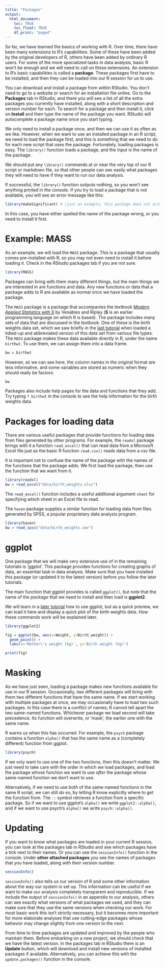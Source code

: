 ```yaml
---
title: "Packages"
output:
  html_document:
    toc: TRUE
    toc_float: TRUE
    df_print: "paged"
---
```


So far, we have learned the basics of working with R. Over time, there have been many extensions to R's capabilities. Some of these have been added by the original developers of R, others have been added by ordinary R users. For some of the more specialized tasks in data analysis, basic R won't be enough and we will need to call on these extensions. An extension to R's basic capabilities is called a **package**. These packages first have to be installed, and then they can be loaded into our R session for us to use.

You can download and install a package from within RStudio. You don't need to go to a website or search for an installation file online. Go to the **Packages** tab in RStudio, and there you will see a list of all the extra packages you currently have installed, along with a short description and version number for each. To search for a package and then install it, click on **Install** and then type the name of the package you want. RStudio will autocomplete a package name once you start typing.

We only need to install a package once, and then we can use it as often as we like. However, when we want to use an installed package in an R script, we need to load the package first, and this is something that we need to do for each new script that uses the package. Fortunately, loading packages is easy. The `library()` function loads a package, and the input is the name of the package.

We should put any `library()` commands at or near the very top of our R script or markdown file, so that other people can see easily what packages they will need to have if they want to run our data analysis.

If successful, the `library()` function outputs nothing, so you won't see anything printed in the console. If you try to load a package that is not available, you will see an error message like this:

```r
library(makeSignificant) # (just an example; this package does not actually exist)
```

In this case, you have either spelled the name of the package wrong, or you need to install it first.

# Example: MASS

As an example, we will load the `MASS` package. This is a package that usually comes pre-installed with R, so you may not even need to install it before loading it. Check in the RStudio packages tab if you are not sure.

```r
library(MASS)
```

Packages can bring with them many different things, but the main things we are interested in are functions and data. Any new functions or data that a package adds to R are available as normal once we have loaded the package.

The `MASS` package is a package that accompanies the textbook [*Modern Applied Statistics with S*](https://www.springer.com/gp/book/9780387954578) by Venables and Ripley (**S** is an earlier programming language on which R is based). The package includes many sets of data that are discussed in the textbook. One of these is the birth weights data set, which we saw briefly in the [last tutorial](Files.html) when loaded a tidied-up and abbreviated version of this data set from various file types. The `MASS` package makes these data available directly in R, under the name `birthwt`. To use them, we can assign them into a data frame.

```r
bw = birthwt
```

However, as we can see here, the column names in the original format are less informative, and some variables are stored as numeric when they should really be factors:

```r
bw
```

Packages also include help pages for the data and functions that they add. Try typing `? birthwt` in the console to see the help information for the birth weights data.

# Packages for loading data

There are various useful packages that provide functions for loading data from files generated by other programs. For example, the `readxl` package brings with it a function `read_excel()` that can read data from a Microsoft Excel file just as the basic R function `read.csv()` reads data from a csv file.

It is important not to confuse the name of the package with the names of the functions that the package adds. We first load the package, then use the function that we want from it.

```r
library(readxl)
bw = read_excel("data/birth_weights.xlsx")
```

The `read_excel()` function includes a useful additional argument `sheet` for specifying which sheet in an Excel file to read.

The `haven` package supplies a similar function for loading data from files generated by SPSS, a popular proprietary data analysis program.

```r
library(haven)
bw = read_spss("data/birth_weights.sav")
```

# ggplot

One package that we will make very extensive use of in the remaining tutorials is 'ggplot'. This package provides functions for creating graphs of data, an essential task in data analysis. Make sure that you have installed this package (or updated it to the latest version) before you follow the later tutorials.

The main function that ggplot provides is called `ggplot()`, but note that the name of the *package* that we need to install and then load is **ggplot2**.

We will learn in a [later tutorial](Plotting.html) how to use ggplot, but as a quick preview, we can load it here and display a quick plot of the birth weights data. How these commands work will be explained later.

```r
library(ggplot2)

fig = ggplot(bw, aes(x=Weight, y=Birth_weight)) +
  geom_point() +
  labs(x='Mother\'s weight (kg)', y='Birth weight (kg)')

print(fig)
```

# Masking

As we have just seen, loading a package makes new functions available for use in our R session. Occasionally, two different packages will bring with them two different functions that have the same name. If we start working with multiple packages at once, we may occasionally have to load two such packages. In this case there is a conflict of names; R cannot tell apart the two same-named functions. Whichever package we load second will take precedence. Its function will overwrite, or 'mask', the earlier one with the same name.

R warns us when this has occurred. For example, the `psych` package contains a function `alpha()` that has the same name as a (completely different) function from ggplot.

```r
library(psych)
```

If we only want to use one of the two functions, then this doesn't matter. We just need to take care with the order in which we load packages, and load the package whose function we want to use *after* the package whose same-named function we don't want to use.

Alternatively, if we need to use both of the same-named functions in the same R script, we can still do so, by letting R know explicitly where to get the function from. The `::` symbol retrieves a function from a specific package. So if we want to use ggplot's `alpha()` we write `ggplot2::alpha()`, and if we want to use psych's `alpha()` we write `psych::alpha()`.

# Updating

If you want to know what packages are loaded in your current R session, you can look at the packages tab in RStudio and see which packages have a tick next to their names. Or you can use the `sessionInfo()` function in the console. Under **other attached packages** you see the names of packages that you have loaded, along with their version number.

```r
sessionInfo()
```

`sessionInfo()` also tells us our version of R and some other information about the way our system is set up. This information can be useful if we want to make our analysis completely transparent and reproducible. If we include the output of `sessionInfo()` in an appendix to our analysis, others can see exactly what versions of what packages we used, and they can make sure that they use the same versions when checking our work. For most basic work this isn't strictly necessary, but it becomes more important for more elaborate analyses that use cutting-edge packages whose behavior may change slightly from one version to the next.

From time to time packages are updated and improved by the people who maintain them. Before embarking on a new project, we should check that we have the latest version. In the packages tab in RStudio there is an **Update** button, which will download and install new versions of installed packages if available. Alternatively, you can achieve this with the `update.packages()` function in the console.
